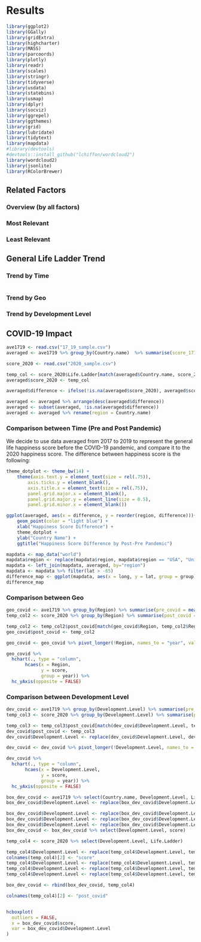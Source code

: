 
# Results
```r
library(ggplot2)
library(GGally)
library(gridExtra)
library(highcharter)
library(MASS)
library(parcoords)
library(plotly)
library(readr)
library(scales)
library(stringr)
library(tidyverse)
library(usdata)
library(statebins)
library(usmap)
library(dplyr)
library(socviz)
library(ggrepel)
library(ggthemes)
library(grid)
library(lubridate)
library(tidytext)
library(mapdata)
#library(devtools)
#devtools::install_github("lchiffon/wordcloud2")
library(wordcloud2)
library(jsonlite)
library(RColorBrewer)
```

## Related Factors

### Overview (by all factors)

### Most Relevant

### Least Relevant



## General Life Ladder Trend

### Trend by Time
```r


```

### Trend by Geo

### Trend by Development Level



## COVID-19 Impact
```r
ave1719 <- read.csv("17_19_sample.csv")
averaged <- ave1719 %>% group_by(Country.name)  %>% summarise(score_1719 = mean(Life.Ladder)) %>% ungroup()

score_2020 <- read.csv("2020_sample.csv")

temp_col <- score_2020$Life.Ladder[match(averaged$Country.name, score_2020$Country.name)]
averaged$score_2020 <- temp_col

averaged$difference <- ifelse(!is.na(averaged$score_2020), averaged$score_2020-averaged$score_1719, NA)

averaged <- averaged %>% arrange(desc(averaged$difference))
averaged <- subset(averaged, !is.na(averaged$difference))
averaged <- averaged %>% rename(region = Country.name)
```
### Comparison between Time (Pre and Post Pandemic)
We decide to use data averaged from 2017 to 2019 to represent the general life happiness score before the COVID-19 pandemic, and compare it to the 2020 happiness score. The difference between happiness score is the following:

```r

theme_dotplot <- theme_bw(14) +
    theme(axis.text.y = element_text(size = rel(.75)),
        axis.ticks.y = element_blank(),
        axis.title.x = element_text(size = rel(.75)),
        panel.grid.major.x = element_blank(),
        panel.grid.major.y = element_line(size = 0.5),
        panel.grid.minor.x = element_blank())

ggplot(averaged, aes(x = difference, y = reorder(region, difference)))+
    geom_point(color = "light blue") +
    xlab("Happiness Score Difference") +
    theme_dotplot +
    ylab("Country Name") +
    ggtitle("Happiness Score Difference by Post-Pre Pandemic")
```

```r
mapdata <- map_data("world")
mapdata$region <- replace(mapdata$region, mapdata$region == "USA", "United States")
mapdata <- left_join(mapdata, averaged, by="region")
mapdata <- mapdata %>% filter(lat > -65)
difference_map <- ggplot(mapdata, aes(x = long, y = lat, group = group)) + geom_polygon(aes(fill = difference)) + scale_fill_gradient(name = "Difference", low = "red", high = "green")
difference_map
```

### Comparison between Geo

```r
geo_covid <- ave1719 %>% group_by(Region) %>% summarise(pre_covid = mean(Life.Ladder)) %>% ungroup()
temp_col2 <- score_2020 %>% group_by(Region) %>% summarise(post_covid = mean(Life.Ladder)) %>% ungroup

temp_col2 <- temp_col2$post_covid[match(geo_covid$Region, temp_col2$Region)]
geo_covid$post_covid <- temp_col2

geo_covid <- geo_covid %>% pivot_longer(!Region, names_to = "year", values_to = "score")

geo_covid %>%
  hchart(., type = "column", 
       hcaes(x = Region, 
             y = score, 
             group = year)) %>% 
  hc_yAxis(opposite = FALSE) 
```

### Comparison between Development Level

```r
dev_covid <- ave1719 %>% group_by(Development.Level) %>% summarise(pre_covid = mean(Life.Ladder)) %>% ungroup()
temp_col3 <- score_2020 %>% group_by(Development.Level) %>% summarise(post_covid = mean(Life.Ladder)) %>% ungroup

temp_col3 <- temp_col3$post_covid[match(dev_covid$Development.Level, temp_col3$Development.Level)]
dev_covid$post_covid <- temp_col3
dev_covid$Development.Level <- replace(dev_covid$Development.Level, dev_covid$Development.Level == "#N/A", "Third World Countries")

dev_covid <- dev_covid %>% pivot_longer(!Development.Level, names_to = "year", values_to = "score")

dev_covid %>%
  hchart(., type = "column", 
       hcaes(x = Development.Level, 
             y = score, 
             group = year)) %>% 
  hc_yAxis(opposite = FALSE) 
```

```r
box_dev_covid <- ave1719 %>% select(Country.name, Development.Level, Life.Ladder) %>% group_by(Country.name, Development.Level) %>% summarise( score = mean(Life.Ladder)) %>% ungroup()
box_dev_covid$Development.Level <- replace(box_dev_covid$Development.Level, box_dev_covid$Development.Level == "#N/A", "Third World Countries")

box_dev_covid$Development.Level <- replace(box_dev_covid$Development.Level, box_dev_covid$Development.Level == "Third World Countries", "Third World Countries pre-covid")
box_dev_covid$Development.Level <- replace(box_dev_covid$Development.Level, box_dev_covid$Development.Level == "Developing", "Developing pre-covid")
box_dev_covid$Development.Level <- replace(box_dev_covid$Development.Level, box_dev_covid$Development.Level == "Developed", "Developed pre-covid")
box_dev_covid <- box_dev_covid %>% select(Development.Level, score)

temp_col4 <- score_2020 %>% select(Development.Level, Life.Ladder) 

temp_col4$Development.Level <- replace(temp_col4$Development.Level, temp_col4$Development.Level == "#N/A", "Third World Countries")
colnames(temp_col4)[2] <- "score"
temp_col4$Development.Level <- replace(temp_col4$Development.Level, temp_col4$Development.Level == "Third World Countries", "Third World Countries post-covid")
temp_col4$Development.Level <- replace(temp_col4$Development.Level, temp_col4$Development.Level == "Developing", "Developing post-covid")
temp_col4$Development.Level <- replace(temp_col4$Development.Level, temp_col4$Development.Level == "Developed", "Developed post-covid")

box_dev_covid <- rbind(box_dev_covid, temp_col4)

colnames(temp_col4)[2] <- "post_covid"


hcboxplot(
  outliers = FALSE,
  x = box_dev_covid$score,
  var = box_dev_covid$Development.Level
) 
```